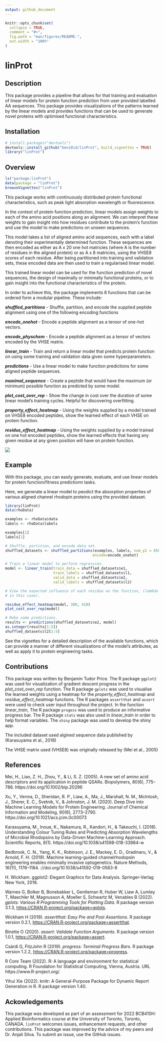 ```yaml
---
output: github_document
---
```


<!-- README.md is generated from README.Rmd. Please edit that file -->

```r
knitr::opts_chunk$set(
  collapse = TRUE,
  comment = "#>",
  fig.path = "man/figures/README-",
  out.width = "100%"
)
```

# linProt

<!-- badges: start -->
<!-- badges: end -->
## Description

This package provides a pipeline that allows for that training
and evaluation of linear models for protein function prediction from
user provided labelled AA sequences. This package provides visualizations of the patterns learned by the linear models and provides functions that can be used to generate novel proteins with optimised functional characteristics.

## Installation

``` r
# install.packages("devtools")
devtools::install_github("benz0id/linProt", build_vignettes = TRUE)
library("linProt")
```

## Overview

``` r
ls("package:linProt")
data(package = "linProt")
browseVignettes("linProt")
```
This package works with continuously distributed protein functional characteristics, such as peak light absorption wavelength or fluorescence.

In the context of protein function prediction, linear models assign weights to each of the amino acid positions along an alignment. We can interpret these weights to gain insight into how residues contribute to the protein's function and use the model to make predictions on unseen sequences.

This model takes a list of aligned amino acid sequences, each with a label denoting their experimentally determined function. These sequences are then encoded as either as A x 20 one hot matricies (where A is the number of residues in the aligned protein) or as A x 8 matricies, using the VHSE8 scores of each residue. After being partitioned into training and validation sets, these encoded data are then used to train a regularised linear model.

This trained linear model can be used for the function prediction of novel sequences, the design of maximally or minimally functional proteins, or to gain insight into the functional characteristics of the protein.

In order to achieve this, the package implements 8 functions that can be ordered form a modular pipeline. These include:

__*shuffled_partitions*__ - Shuffle, partition, and encode the supplied peptide alignment using one of the following encoding functions

__*encode_onehot*__ - Encode a peptide alignment as a tensor of one-hot vectors.

__*encode_physchem*__ - Encode a peptide alignment as a tensor of vectors encoded by the VHSE matrix.

__*linear_train*__ - Train and return a linear model that predicts protein function on using some training and validation data given some hyperparameters.

__*predictions*__ - Use a linear model to make function predictions for some aligned peptide sequences.

__*maximal_sequence*__ - Create a peptide that would have the maximum (or minimum) possible function as predicted by some model.

__*plot_cost_over_rep*__ - Show the change in cost over the duration of some linear model's training cycles. Helpful for discovering overfitting.

__*property_effect_heatmap*__ - Using the weights supplied by a model trained on VHSE8 encoded peptides, show the learned effect of each VHSE on protein function.

__*residue_effect_heatmap*__ - Using the weights supplied by a model trained on one hot encoded peptides, show the learned effects that having any given residue at any given position will have on protein function.


![](./inst/extdata/diagram.png)

## Example

With this package, you can easily generate, evaluate, and use linear models for
protein function/fitness predictionn tasks.

Here, we generate a linear model to peodict the absorption properties of various 
aligned channel rhodopin proteins using the provided dataset.

```r
library(linProt)
data(rhoData)

examples <- rhoData$data
labels <- rhoData$labels

examples[1]
labels[1]

# Shuffle, partition, and encode data set.
shuffled_datasets <- shuffled_partitions(examples, labels, num_p1 = 650,
                                        encode=encode_onehot)

# Train a linear model to perform regression.
model <- linear_train(train_data = shuffled_datasets$e1,
                      train_labels = shuffled_datasets$l1,
                      valid_data = shuffled_datasets$e2,
                      valid_labels = shuffled_datasets$l2)

# View the expected influence of each residue on the function, (lambda max
# in this case).

residue_effect_heatmap(model, 380, 410)
plot_cost_over_rep(model)

# Make some predictions.
results <- predictions(shuffled_datasets$e2, model)
as.integer(results[1:5])
shuffled_datasets$l2[1:5]
```

See the vignettes for a detailed description of the available functions, which
can provide a manner of different visualizations of the model's attributes,
as well as apply it to protein engineering tasks.


## Contributions

This package was written by Benjamin Tudor Price. The R package `ggplot2` was used for visualization of gradient descent progress in the *plot_cost_over_rep* function. The R package  `gplots` was used to visualise the learned weights using a heatmap for the *property_effect_heatmap* and *residue_effect_heatmap* functions. The R packages `assertthat` and `assert` were used to check user input throughout the project. In the function *linear_train*, The R package `progess` was used to produce an informative progress bar. The R package `stats` was also used in *linear_train* in order to help format variables. The `shiny` package was used to develop the shiny app.


The included dataset used algined sequence data published by (Karasuyama et al., 2018)

The VHSE matrix used (VHSE8) was originally released by (Mei et al., 2005)

## References

Mei, H., Liao, Z. H., Zhou, Y., & Li, S. Z. (2005). A new set of amino acid
descriptors and its application in peptide QSARs. Biopolymers, 80(6),
775–786. https://doi.org/10.1002/bip.20296

Xu, Y., Verma, D., Sheridan, R. P., Liaw, A., Ma, J., Marshall, N. M.,
McIntosh, J., Sherer, E. C., Svetnik, V., & Johnston, J. M. (2020).
Deep Dive into Machine Learning Models for Protein Engineering.
Journal of Chemical Information and Modeling, 60(6), 2773–2790.
https://doi.org/10.1021/acs.jcim.0c00073

Karasuyama, M., Inoue, K., Nakamura, R., Kandori, H., & Takeuchi, I. (2018).
Understanding Colour Tuning Rules and Predicting Absorption Wavelengths of
Microbial Rhodopsins by Data-Driven Machine-Learning Approach. Scientific
Reports, 8(1). https://doi.org/10.1038/s41598-018-33984-w

Bedbrook, C. N., Yang, K. K., Robinson, J. E., Mackey, E. D., Gradinaru, V.,
& Arnold, F. H. (2019). Machine learning-guided channelrhodopsin engineering
enables minimally invasive optogenetics. Nature Methods, 16(11), 1176–1184.
\hrefhttps://doi.org/10.1038/s41592-019-0583-8

H. Wickham. ggplot2: Elegant Graphics for Data Analysis. Springer-Verlag New York,
  2016.

Warnes G, Bolker B, Bonebakker L, Gentleman R, Huber W, Liaw A, Lumley T, Maechler M,
  Magnusson A, Moeller S, Schwartz M, Venables B (2022). _gplots: Various R Programming
  Tools for Plotting Data_. R package version 3.1.3,
  <https://CRAN.R-project.org/package=gplots>.
  
Wickham H (2019). _assertthat: Easy Pre and Post Assertions_. R package version
  0.2.1, <https://CRAN.R-project.org/package=assertthat>.
  
Binette O (2020). _assert: Validate Function Arguments_. R package version 1.0.1,
  <https://CRAN.R-project.org/package=assert>.
  
Csárdi G, FitzJohn R (2019). _progress: Terminal Progress Bars_. R package version
  1.2.2, <https://CRAN.R-project.org/package=progress>.

R Core Team (2022). R: A language and environment for statistical computing. R
  Foundation for Statistical Computing, Vienna, Austria. URL
  https://www.R-project.org/.
  
Yihui Xie (2022). knitr: A General-Purpose Package for Dynamic Report Generation in R. R package version 1.40.

## Ackowledgements

This package was developed as part of an assessment for 2022 BCB410H: Applied Bioinformatics course at the University of Toronto, Toronto, CANADA. `linProt` welcomes issues, enhancement requests, and other contributions. This package was improved by the advice of my peers and Dr. Anjali Silva. To submit an issue, use the GitHub issues.



